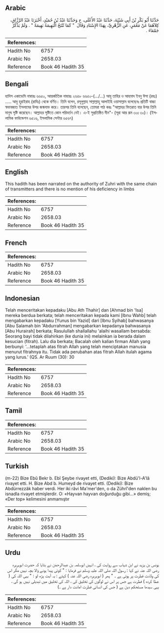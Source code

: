 ## Arabic


<div dir="rtl" lang="ar" style={{fontSize:'larger',backgroundColor:'#f8f9fa',padding:20}}>
حَدَّثَنَا أَبُو بَكْرِ بْنُ أَبِي شَيْبَةَ، حَدَّثَنَا عَبْدُ الأَعْلَى، ح وَحَدَّثَنَا عَبْدُ بْنُ حُمَيْدٍ، أَخْبَرَنَا عَبْدُ الرَّزَّاقِ، كِلاَهُمَا عَنْ مَعْمَرٍ، عَنِ الزُّهْرِيِّ، بِهَذَا الإِسْنَادِ وَقَالَ ‏ "‏ كَمَا تُنْتَجُ الْبَهِيمَةُ بَهِيمَةً ‏"‏ ‏.‏ وَلَمْ يَذْكُرْ جَمْعَاءَ ‏.‏
</div>
<div style={{backgroundColor:'#f8f9fa',padding:20, marginBottom: 10}}><table> <thead> <tr> <th>References:</th> <th></th> </tr> </thead> <tbody><tr><td>Hadith No</td><td>6757</td></tr><tr><td>Arabic No</td><td>2658.03</td></tr><tr><td>Reference</td><td>Book 46 Hadith 35</td></tr></tbody></table></div>

## Bengali


<div dir="ltr" lang="bn" style={{fontSize:'larger',backgroundColor:'#f8f9fa',padding:20}}>
হাদিস একাডেমি নাম্বারঃ ৬৬৫০, আন্তর্জাতিক নাম্বারঃ ২৬৫৮ ৬৬৫০-(…/...) আবূ তাহির ও আহমাদ ইবনু ঈসা (রহঃ) ..... আবু হুরাইরাহ (রাযিঃ) থেকে বর্ণিত। তিনি বলেন, রসূলুল্লাহ সাল্লাল্লাহু আলাইহি ওয়াসাল্লাম বলেছেনঃ প্রতিটি বাচ্চা স্বভাবজাত ইসলামের উপর জন্মলাভ করে। তারপর তিনি বলেছেন, তোমরা পাঠ করঃ "আল্লাহর ফিতরাত যার উপর তিনি মানুষ সৃষ্টি করেছেন। আল্লাহর সৃষ্টিতে কোন পরিবর্তন নেই। এ-ই সুপ্রতিষ্ঠিত দীন"- (সূরা আর রূম ৩০ঃ ৩০)। (ইসলামিক ফাউন্ডেশন ৬৫১৬, ইসলামিক সেন্টার ৬৫৬৭)
</div>
<div style={{backgroundColor:'#f8f9fa',padding:20, marginBottom: 10}}><table> <thead> <tr> <th>References:</th> <th></th> </tr> </thead> <tbody><tr><td>Hadith No</td><td>6757</td></tr><tr><td>Arabic No</td><td>2658.03</td></tr><tr><td>Reference</td><td>Book 46 Hadith 35</td></tr></tbody></table></div>

## English


<div dir="ltr" lang="en" style={{fontSize:'larger',backgroundColor:'#f8f9fa',padding:20}}>
This hadith has been narrated on the authority of Zuhri with the same chain of transmitters and there is no mention of his deficiency in limbs
</div>
<div style={{backgroundColor:'#f8f9fa',padding:20, marginBottom: 10}}><table> <thead> <tr> <th>References:</th> <th></th> </tr> </thead> <tbody><tr><td>Hadith No</td><td>6757</td></tr><tr><td>Arabic No</td><td>2658.03</td></tr><tr><td>Reference</td><td>Book 46 Hadith 35</td></tr></tbody></table></div>

## French


<div dir="ltr" lang="fr" style={{fontSize:'larger',backgroundColor:'#f8f9fa',padding:20}}>

</div>
<div style={{backgroundColor:'#f8f9fa',padding:20, marginBottom: 10}}><table> <thead> <tr> <th>References:</th> <th></th> </tr> </thead> <tbody><tr><td>Hadith No</td><td>6757</td></tr><tr><td>Arabic No</td><td>2658.03</td></tr><tr><td>Reference</td><td>Book 46 Hadith 35</td></tr></tbody></table></div>

## Indonesian


<div dir="ltr" lang="id" style={{fontSize:'larger',backgroundColor:'#f8f9fa',padding:20}}>
Telah menceritakan kepadaku [Abu Ath Thahir] dan [Ahmad bin 'Isa] mereka berdua berkata; telah menceritakan kepada kami [lbnu Wahb] telah mengabarkan kepadaku [Yunus bin Yazid] dari [Ibnu Syihab] bahwasanya [Abu Salamah bin 'Abdurrahman] mengabarkan kepadanya bahwasanya [Abu Hurairah] berkata; Rasulullah shallallahu 'alaihi wasallam bersabda: Seorang bayi tidak dilahirkan (ke dunia ini) melainkan ia berada dalam kesucian (fitrah). Lalu dia berkata; Bacalah oleh kalian firman Allah yang berbunyi: '…tetaplah atas fitrah Allah yang telah menciptakan manusia menurut fitrahnya itu. Tidak ada perubahan atas fitrah Allah itulah agama yang lurus.' (QS. Ar Ruum (30): 30
</div>
<div style={{backgroundColor:'#f8f9fa',padding:20, marginBottom: 10}}><table> <thead> <tr> <th>References:</th> <th></th> </tr> </thead> <tbody><tr><td>Hadith No</td><td>6757</td></tr><tr><td>Arabic No</td><td>2658.03</td></tr><tr><td>Reference</td><td>Book 46 Hadith 35</td></tr></tbody></table></div>

## Tamil


<div dir="ltr" lang="ta" style={{fontSize:'larger',backgroundColor:'#f8f9fa',padding:20}}>

</div>
<div style={{backgroundColor:'#f8f9fa',padding:20, marginBottom: 10}}><table> <thead> <tr> <th>References:</th> <th></th> </tr> </thead> <tbody><tr><td>Hadith No</td><td>6757</td></tr><tr><td>Arabic No</td><td>2658.03</td></tr><tr><td>Reference</td><td>Book 46 Hadith 35</td></tr></tbody></table></div>

## Turkish


<div dir="ltr" lang="tr" style={{fontSize:'larger',backgroundColor:'#f8f9fa',padding:20}}>
(m-22) Bize Ebû Bekr b. Ebî Şeybe rivayet etti, (Dediki): Bize Abdü'l-A'Iâ rivayet etti. H. Bize Abd b. Humeyd de rivayet etti. (Dediki): Bize Abdürrezzâk haber verdi. Her iki râvi Ma'mer'den, o da Zührî'den naklen bu isnadla rivayet etmişlerdir. O: «Hayvan hayvan doğurduğu gibi...» demiş; «Der top» kelimesini anmamıştır
</div>
<div style={{backgroundColor:'#f8f9fa',padding:20, marginBottom: 10}}><table> <thead> <tr> <th>References:</th> <th></th> </tr> </thead> <tbody><tr><td>Hadith No</td><td>6757</td></tr><tr><td>Arabic No</td><td>2658.03</td></tr><tr><td>Reference</td><td>Book 46 Hadith 35</td></tr></tbody></table></div>

## Urdu


<div dir="rtl" lang="ur" style={{fontSize:'larger',backgroundColor:'#f8f9fa',padding:20}}>
یونس بن یزید نے ابن شہاب سے روایت کی ، انہیں ابوسلمہ بن عبدالرحمٰن نے بتایا کہ حضرت ابوہریرہ رضی اللہ عنہ نے کہا : رسول اللہ صلی اللہ علیہ وسلم نے فرمایا : " کوئی پیدا ہونے والا بچہ نہیں مگر اس کی ولادت فطرت پر ہوتی ہے ۔ " پھر ( ابوہریرہ رضی اللہ عنہ ) کہتے : یہ آیت پڑھ لو : " یہی اللہ کی ( عطا کردہ ) فطرت ہے جس پر اس نے لوگوں کی تخلیق کی ، اللہ کی تخلیق میں تبدیلی نہیں ہو گی ، یہی سیدھا مستحکم دین ہے ( جس کی انسانی فطرت امانت دار ہے ۔)
</div>
<div style={{backgroundColor:'#f8f9fa',padding:20, marginBottom: 10}}><table> <thead> <tr> <th>References:</th> <th></th> </tr> </thead> <tbody><tr><td>Hadith No</td><td>6757</td></tr><tr><td>Arabic No</td><td>2658.03</td></tr><tr><td>Reference</td><td>Book 46 Hadith 35</td></tr></tbody></table></div>